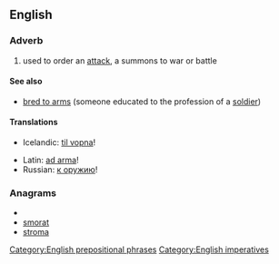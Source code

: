 ==English==
===Adverb===
{{en-adv|pos=[[to]] [[arm]]s|-}}

# used to order an [[attack]], a summons to war or battle

====See also====
*[[bred to arms]] (someone educated to the profession of a [[soldier]])

====Translations====
{{trans-top|to arms}}
* Icelandic: [[til vopna]]!
{{trans-mid}}
* Latin: [[ad arma]]!
* Russian: [[к оружию]]!
{{trans-bottom}}

===Anagrams===
* {{alphagram|amorst}}
* [[smorat#English|smorat]]
* [[stroma#English|stroma]]

[[Category:English prepositional phrases]]
[[Category:English imperatives]]